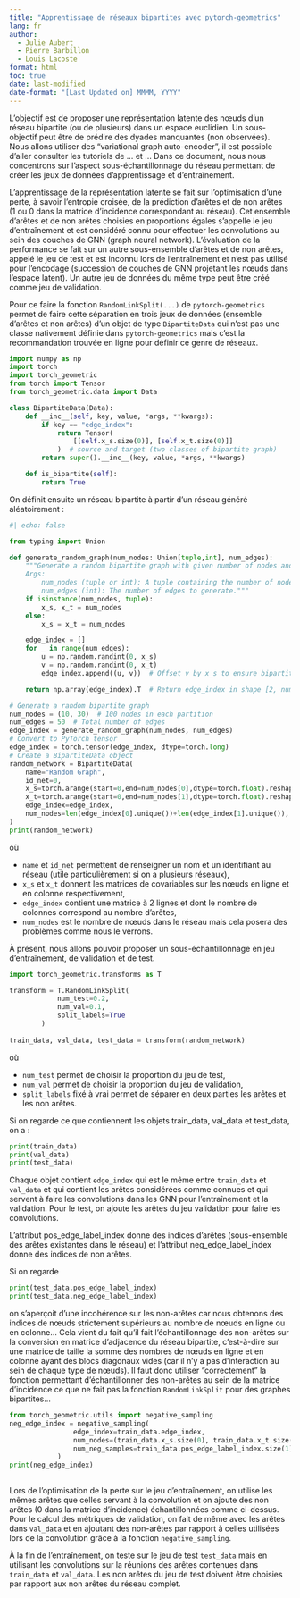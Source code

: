 ```yaml
---
title: "Apprentissage de réseaux bipartites avec pytorch-geometrics"
lang: fr
author: 
  - Julie Aubert
  - Pierre Barbillon
  - Louis Lacoste
format: html
toc: true
date: last-modified
date-format: "[Last Updated on] MMMM, YYYY"
---
```



L'objectif est de proposer une représentation latente des nœuds d'un réseau bipartite (ou de plusieurs) dans un espace euclidien. Un sous-objectif peut être de prédire des dyades manquantes (non observées). Nous allons utiliser des "variational graph auto-encoder", il est possible d'aller consulter les tutoriels de ... et ... Dans ce document, nous nous concentrons sur l'aspect sous-échantillonnage du réseau permettant de créer les jeux de données d'apprentissage et d'entraînement.


L'apprentissage de la représentation latente se fait sur l'optimisation d'une perte, à savoir l'entropie croisée, de la prédiction d'arêtes et de non arêtes (1 ou 0 dans la matrice d'incidence correspondant au réseau). Cet ensemble d'arêtes et de non arêtes choisies en proportions égales s'appelle le jeu d'entraînement et est considéré connu pour effectuer les convolutions au sein des couches de GNN (graph neural network).
L'évaluation de la performance se fait sur un autre sous-ensemble d'arêtes et de non arêtes, appelé le jeu de test et est inconnu lors de l'entraînement et n'est pas utilisé pour l'encodage (succession de couches de GNN projetant les nœuds dans l'espace latent). Un autre jeu de données du même type peut être créé comme jeu de validation.


Pour ce faire la fonction `RandomLinkSplit(...)` de `pytorch-geometrics` permet de faire cette séparation en trois jeux de données (ensemble d'arêtes et non arêtes) d'un objet de type `BipartiteData` qui n'est pas une classe nativement définie dans `pytorch-geometrics` mais c'est la recommandation trouvée en ligne pour définir ce genre de réseaux.

```python
import numpy as np
import torch
import torch_geometric
from torch import Tensor
from torch_geometric.data import Data

class BipartiteData(Data):
    def __inc__(self, key, value, *args, **kwargs):
        if key == "edge_index":
            return Tensor(
                [[self.x_s.size(0)], [self.x_t.size(0)]]
            )  # source and target (two classes of bipartite graph)
        return super().__inc__(key, value, *args, **kwargs)

    def is_bipartite(self):
        return True
```

On définit ensuite un réseau bipartite à partir d'un réseau généré aléatoirement :

```python
#| echo: false

from typing import Union 

def generate_random_graph(num_nodes: Union[tuple,int], num_edges):
    """Generate a random bipartite graph with given number of nodes and edges.
    Args:
        num_nodes (tuple or int): A tuple containing the number of nodes in each partition (x_s, x_t). If an int is provided, it is assumed to be the total number of nodes in a single partition.
        num_edges (int): The number of edges to generate."""
    if isinstance(num_nodes, tuple):
        x_s, x_t = num_nodes
    else:
        x_s = x_t = num_nodes

    edge_index = []
    for _ in range(num_edges):
        u = np.random.randint(0, x_s)
        v = np.random.randint(0, x_t)
        edge_index.append((u, v))  # Offset v by x_s to ensure bipartite structure

    return np.array(edge_index).T  # Return edge_index in shape [2, num_edges]

```


```python
# Generate a random bipartite graph
num_nodes = (10, 30)  # 100 nodes in each partition
num_edges = 50  # Total number of edges
edge_index = generate_random_graph(num_nodes, num_edges)
# Convert to PyTorch tensor
edge_index = torch.tensor(edge_index, dtype=torch.long)
# Create a BipartiteData object
random_network = BipartiteData(
    name="Random Graph",
    id_net=0,
    x_s=torch.arange(start=0,end=num_nodes[0],dtype=torch.float).reshape(-1, 1),
    x_t=torch.arange(start=0,end=num_nodes[1],dtype=torch.float).reshape(-1, 1),
    edge_index=edge_index,
    num_nodes=len(edge_index[0].unique())+len(edge_index[1].unique()),
)
print(random_network)
```

où 

  - `name` et `id_net` permettent de renseigner un nom et un identifiant au réseau (utile particulièrement si on a plusieurs réseaux),
  - `x_s` et `x_t` donnent les matrices de covariables sur les nœuds en ligne et en colonne respectivement,
  - `edge_index` contient une matrice à 2 lignes et dont le nombre de colonnes correspond au nombre d'arêtes,
  - `num_nodes` est le nombre de nœuds dans le réseau mais cela posera des problèmes comme nous le verrons.
  
  
À présent, nous allons pouvoir proposer un sous-échantillonnage en jeu d'entraînement, de validation et de test.

```python
import torch_geometric.transforms as T

transform = T.RandomLinkSplit(
            num_test=0.2,
            num_val=0.1,
            split_labels=True
        )
        
train_data, val_data, test_data = transform(random_network)        
```

où
  
  - `num_test` permet de choisir la proportion du jeu de test,
  - `num_val` permet de choisir la proportion du jeu de validation,
  - `split_labels` fixé à vrai permet de séparer en deux parties les arêtes et les non arêtes.
  
Si on regarde ce que contiennent les objets train_data, val_data et test_data, on a :

```python
print(train_data)
print(val_data)
print(test_data)
```


Chaque objet contient `edge_index` qui est le même entre `train_data` et `val_data` et qui contient les arêtes considérées comme connues et qui servent à faire les convolutions dans les GNN pour l'entraînement et la validation. 
Pour le test, on ajoute les arêtes du jeu validation pour faire les convolutions.

L'attribut pos_edge_label_index donne des indices d'arêtes (sous-ensemble des arêtes existantes dans le réseau) et l'attribut neg_edge_label_index donne des indices de non arêtes.

Si on regarde

```python
print(test_data.pos_edge_label_index)
print(test_data.neg_edge_label_index)
```

on s'aperçoit d'une incohérence sur les non-arêtes car nous obtenons des indices de nœuds strictement supérieurs au nombre de nœuds en ligne ou en colonne...
Cela vient du fait qu'il fait l'échantillonnage des non-arêtes sur la conversion en matrice d'adjacence du réseau bipartite, c'est-à-dire sur une matrice de taille la somme des nombres de nœuds en ligne et en colonne ayant des blocs diagonaux vides (car il n'y a pas d'interaction au sein de chaque type de nœuds).
Il faut donc utiliser "correctement" la fonction permettant d'échantillonner des non-arêtes au sein de la matrice d'incidence ce que ne fait pas la fonction `RandomLinkSplit` pour des graphes bipartites...

```python
from torch_geometric.utils import negative_sampling
neg_edge_index = negative_sampling(
                edge_index=train_data.edge_index,
                num_nodes=(train_data.x_s.size(0), train_data.x_t.size(0)),
                num_neg_samples=train_data.pos_edge_label_index.size(1),
            )
print(neg_edge_index)            
            
```


Lors de l'optimisation de la perte sur le jeu d'entraînement, on utilise les mêmes arêtes que celles servant à la convolution et on ajoute des non arêtes (0 dans la matrice d'incidence) échantillonnées comme ci-dessus. 
Pour le calcul des métriques de validation, on fait de même avec les arêtes dans `val_data` et en ajoutant des non-arêtes par rapport à celles utilisées lors de la convolution grâce à la fonction `negative_sampling`.

À la fin de l'entraînement, on teste sur le jeu de test `test_data` mais en utilisant les convolutions sur la réunions des arêtes contenues dans `train_data` et `val_data`.
Les non arêtes du jeu de test doivent être choisies par rapport aux non arêtes du réseau complet.






